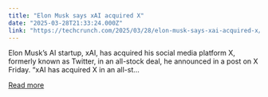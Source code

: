 ```yaml
---
title: "Elon Musk says xAI acquired X"
date: "2025-03-28T21:33:24.000Z"
link: "https://techcrunch.com/2025/03/28/elon-musk-says-xai-acquired-x/"
---
```


Elon Musk&#8217;s AI startup, xAI, has acquired his social media platform X, formerly known as Twitter, in an all-stock deal, he announced in a post on X Friday. &#8220;xAI has acquired X in an all-st...

[Read more](https://techcrunch.com/2025/03/28/elon-musk-says-xai-acquired-x/)
